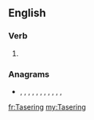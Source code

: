 ==English==

===Verb===
{{head|en|present participle}}

# {{present participle of|Taser|lang=en|nocat=1}}

===Anagrams===
* {{l|en|angriest}}, {{l|en|angrites}}, {{l|en|angstier}}, {{l|en|astringe}}, {{l|en|ganister}}, {{l|en|gantries}}, {{l|en|granites}}, {{l|en|inert gas}}, {{l|en|ingrates}}, {{l|en|rangiest}}, {{l|en|Tangiers}}, {{l|en|tearings}}

[[fr:Tasering]]
[[my:Tasering]]